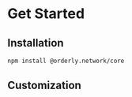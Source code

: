 # Get Started

## Installation

```sh npm2yarn
npm install @orderly.network/core
```

## Customization
